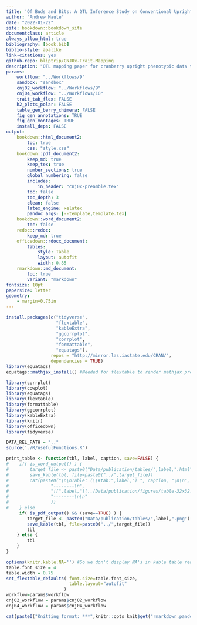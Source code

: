 ```yaml
---
title: 'Of Buds and Bits: A QTL Inference Study on Conventional Upright Traits and Their Relevance to Digital Phenotyping in *Vaccinium macrocarpon Ait.*' 
author: "Andrew Maule"
date: "2022-01-22"
site: bookdown::bookdown_site
documentclass: article
always_allow_html: true
bibliography: [book.bib] 
biblio-style: apalike
link-citations: yes
github-repo: bliptrip/CNJ0x-Trait-Mapping
description: "QTL mapping paper for cranberry upright phenotypic data taken from 2011-2014.  Uprights came from Rutgers University P.E. Marucci Center in Chatsworth, NJ, USA"
params:
    workflow: "../Workflows/9"
    sandbox: "sandbox"
    cnj02_workflow: "../Workflows/9"
    cnj04_workflow: "../Workflows/10"
    trait_tab_flex: FALSE
    h2_plots_polar: FALSE
    table_gen_berry_chimera: FALSE
    fig_gen_annotations: TRUE
    fig_gen_montages: TRUE
    install_deps: FALSE
output:
    bookdown::html_document2:
        toc: true
        css: "style.css"
    bookdown::pdf_document2:
        keep_md: true
        keep_tex: true
        number_sections: true
        global_numbering: false
        includes:
            in_header: "cnj0x-preamble.tex"
        toc: false
        toc_depth: 3
        clean: false
        latex_engine: xelatex
        pandoc_args: [--template,template.tex]
    bookdown::word_document2:
        toc: false
    redoc::redoc:
        keep_md: true
    officedown::rdocx_document:
        tables:
            style: Table
            layout: autofit
            width: 0.85
    rmarkdown::md_document:
        toc: true
        variant: "markdown"
fontsize: 10pt
papersize: letter
geometry: 
    - margin=0.75in
---
```


```r
install.packages(c("tidyverse",
                   "flextable",
                   "kableExtra",
                   "ggcorrplot",
                   "corrplot",
                   "formattable",
                   "equatags"), 
                 repos = "http://mirror.las.iastate.edu/CRAN/", 
                 dependencies = TRUE)
library(equatags)
equatags::mathjax_install() #Needed for flextable to render mathjax properly
```

```r
library(corrplot)
library(cowplot)
library(equatags)
library(flextable)
library(formattable)
library(ggcorrplot)
library(kableExtra)
library(knitr)
library(officedown)
library(tidyverse)

DATA_REL_PATH = ".."
source('./R/usefulFunctions.R')

print_table <- function(tbl, label, caption, save=FALSE) {
#    if( is_word_output() ) {
#        target_file <- paste0("Data/publication/tables/",label,".html")
#        save_kable(tbl, file=paste0("../",target_file))
#        cat(paste0("\n\nTable: (\\#tab:",label,") ", caption, "\n\n",
#                "--------\n",
#                "![",label,"](../Data/publication/figures/table-32x32.png) [Table Link](",target_file,")\n",
#                "--------\n\n"
#                ))
#    } else 
     if( is_pdf_output() && (save==TRUE) ) {
        target_file <- paste0("Data/publication/tables/",label,".png")
        save_kable(tbl, file=paste0("../",target_file))
        tbl
    } else {
        tbl
    }
}
```

```r
options(knitr.kable.NA='') #So we don't display NA's in kable table renderings.
table.font_size = 4
table.width = 0.75
set_flextable_defaults( font.size=table.font_size,
                        table.layout="autofit"
                      )
workflow=params$workflow
cnj02_workflow = params$cnj02_workflow
cnj04_workflow = params$cnj04_workflow
```

```r
cat(paste0("Knitting format: ***",knitr::opts_knit$get("rmarkdown.pandoc.to"),"***\n"))
```
